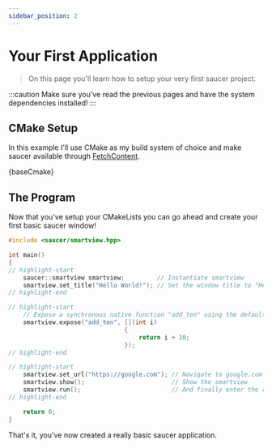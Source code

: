 ```yaml
---
sidebar_position: 2
---
```



# Your First Application

> On this page you'll learn how to setup your very first saucer project.

:::caution
Make sure you've read the previous pages and have the system dependencies installed!
:::

## CMake Setup

In this example I'll use CMake as my build system of choice and make saucer available through [FetchContent](installation).

<VersionedCode title="CMakeLists.txt" language="cmake">
    {baseCmake}
</VersionedCode>

## The Program

Now that you've setup your CMakeLists you can go ahead and create your first basic saucer window!

```cpp title="main.cpp"
#include <saucer/smartview.hpp>

int main()
{
// highlight-start
    saucer::smartview smartview;         // Instantiate smartview
    smartview.set_title("Hello World!"); // Set the window title to "Hello World!"
// highlight-end

// highlight-start
    // Expose a synchronous native function "add_ten" using the default serializer
    smartview.expose("add_ten", [](int i)
                                {
                                    return i + 10;
                                });
// highlight-end

// highlight-start
    smartview.set_url("https://google.com"); // Navigate to google.com
    smartview.show();                        // Show the smartview
    smartview.run();                         // And finally enter the run-loop.
// highlight-end

    return 0;
}
```

That's it, you've now created a really basic saucer application.

